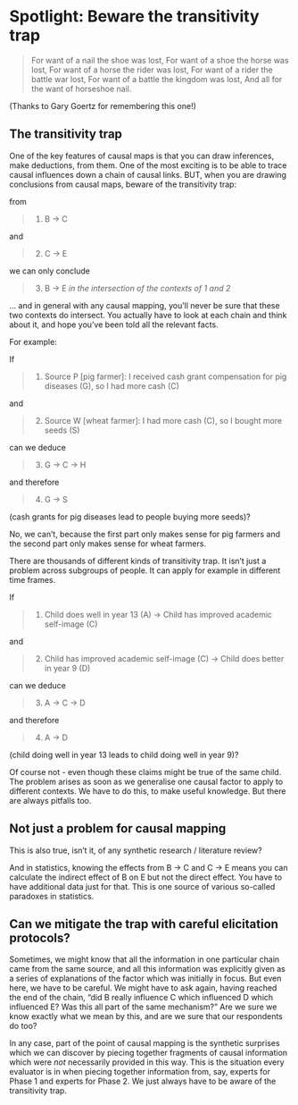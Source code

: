 # Spotlight: Beware the transitivity trap

>For want of a nail the shoe was lost, 
>For want of a shoe the horse was lost,
>For want of a horse the rider was lost,
>For want of a rider the battle war lost, 
>For want of a battle the kingdom was lost,
>And all for the want of horseshoe nail.

(Thanks to Gary Goertz for remembering this one!)

## The transitivity trap

One of the key features of causal maps is that you can draw inferences, make deductions, from them. One of the most exciting is to be able to trace causal influences down a chain of causal links. BUT, when you are drawing conclusions from causal maps, beware of the transitivity trap: 

from 

>1) B → C 

and 

>2) C → E 

we can only conclude 

>3) B → E *in the intersection of the contexts of 1 and 2*

... and in general with any causal mapping, you'll never be sure that these two contexts do intersect. You actually have to look at each chain and think about it, and hope you've been told all the relevant facts.  


For example:

If 

>1)  Source P [pig farmer]: I received cash grant compensation for pig diseases (G), so I had more cash (C) 

and 

>2)  Source W [wheat farmer]: I had more cash (C), so I bought more seeds (S) 

can we deduce 

>3)  G → C → H

and therefore

>4) G → S

(cash grants for pig diseases lead to people buying more seeds)?

No, we can't, because the first part only makes sense for pig farmers and the second part only makes sense for wheat farmers. 

There are thousands of different kinds of transitivity trap. It isn't just a problem across subgroups of people. It can apply for example in different time frames. 

If 

>1)  Child does well in year 13 (A) → Child has improved academic self-image (C)

and 

>2)  Child has improved academic self-image (C) → Child does better in year 9 (D)

can we deduce 

>3)  A → C → D

and therefore

>4) A → D

(child doing well in year 13 leads to child doing well in year 9)?

Of course not - even though these claims might be true of the same child. The problem arises as soon as we generalise one causal factor to apply to different contexts. We have to do this, to make useful knowledge. But there are always pitfalls too.

## Not just a problem for causal mapping

This is also true, isn't it, of any synthetic research / literature review? 

And in statistics, knowing the effects from B → C and C → E means you can calculate the indirect effect of B on E but not the direct effect. You have to have additional data just for that. This is one source of various so-called paradoxes in statistics. 

## Can we mitigate the trap with careful elicitation protocols?

Sometimes, we might know that all the information in one particular chain came from the same source, and all this information was explicitly given as a series of explanations of the factor which was initially in focus. But even here, we have to be careful. We might have to ask again, having reached the end of the chain, "did B really influence C which influenced D which influenced E? Was this all part of the same mechanism?" Are we sure we know exactly what we mean by this, and are we sure that our respondents do too?

In any case, part of the point of causal mapping is the synthetic surprises which we can discover by piecing together fragments of causal information which were *not* necessarily provided in this way. This is the situation every evaluator is in when piecing together information from, say, experts for Phase 1 and experts for Phase 2. We just always have to be aware of the transitivity trap. 











